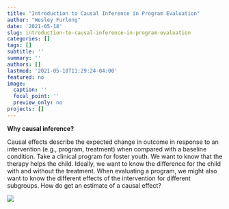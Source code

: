 ```yaml
---
title: "Introduction to Causal Inference in Program Evaluation"
author: "Wesley Furlong"
date: '2021-05-18'
slug: introduction-to-causal-inference-in-program-evaluation
categories: []
tags: []
subtitle: ''
summary: ''
authors: []
lastmod: '2021-05-18T11:29:24-04:00'
featured: no
image:
  caption: ''
  focal_point: ''
  preview_only: no
projects: []
---
```


**Why causal inference?**

Causal effects describe the expected change in outcome in response to an intervention (e.g., program, treatment) when compared with a baseline condition. Take a clinical program for foster youth. We want to know that the therapy helps the child. Ideally, we want to know the difference for the child with and without the treatment. When evaluating a program, we might also want to know the different effects of the intervention for different subgroups. How do get an estimate of a causal effect?

![](images/counterfactual.png)
